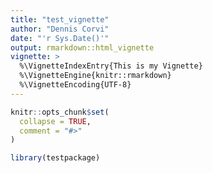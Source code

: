 ```yaml
---
title: "test_vignette"
author: "Dennis Corvi"
date: "'r Sys.Date()'"
output: rmarkdown::html_vignette
vignette: >
  %\VignetteIndexEntry{This is my Vignette}
  %\VignetteEngine{knitr::rmarkdown}
  %\VignetteEncoding{UTF-8}
---
```


```r
knitr::opts_chunk$set(
  collapse = TRUE,
  comment = "#>"
)
```

```r
library(testpackage)
```
